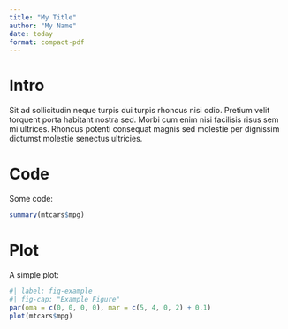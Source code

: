 ```yaml
---
title: "My Title"
author: "My Name"
date: today
format: compact-pdf
---
```


# Intro

Sit ad sollicitudin neque turpis dui turpis rhoncus nisi odio. Pretium velit torquent porta habitant nostra sed. Morbi cum enim nisi facilisis risus sem mi ultrices. Rhoncus potenti consequat magnis sed molestie per dignissim dictumst molestie senectus ultricies.

# Code

Some code:

```r
summary(mtcars$mpg)
```

# Plot

A simple plot:

```r
#| label: fig-example
#| fig-cap: "Example Figure"
par(oma = c(0, 0, 0, 0), mar = c(5, 4, 0, 2) + 0.1)
plot(mtcars$mpg)
```
